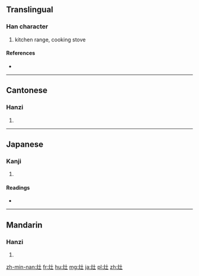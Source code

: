{{also|竈}}
==Translingual==

===Han character===
{{Han char|rn=86|rad=火|as=03|sn=7|four=3071<sub>7</sub>|canj=火土 (FG)}}

# kitchen range, cooking stove

====References====
* {{Han ref|kx=0666.090|dkj=18869|dj=1075.140|hdz=32189.040|uh=7076|ud=28790|bh=A85F|bd=43103}}

----

==Cantonese==

===Hanzi===
{{yue-hanzi|jyut=jǒu|y=jou3|tra=竈}}

# {{defn|lang=yue|sort=火03}}

----

==Japanese==

===Kanji===
{{ja-kanji|grade=|rs=火03}}

# {{defn|lang=ja|sort=火03}}

====Readings====
* {{ja-readings|on=[[そう]] (sō)|kun=[[かま]] (kama), [[かまど]] (kamado), [[へつつい]] (hetsutsui)}}

----

==Mandarin==

===Hanzi===
{{cmn-hanzi|tra=竈|pin=[[yàng]] ([[yang4]]), [[zào]] ([[zao4]])|wg=yang<sup>4</sup>, tsao<sup>4</sup>}}

# {{defn|lang=cmn|sort=火03}}

[[zh-min-nan:灶]]
[[fr:灶]]
[[hu:灶]]
[[mg:灶]]
[[ja:灶]]
[[pl:灶]]
[[zh:灶]]